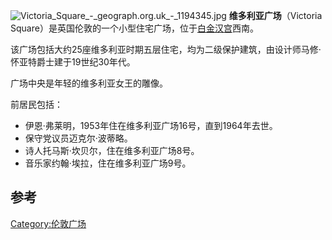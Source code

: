 {{expand language|1=en|page=Victoria Square|time=2019-10-11T10:39:18+00:00}}
{{unreferenced|time=2019-10-11T10:39:18+00:00}}
[[File:Victoria_Square_-_geograph.org.uk_-_1194345.jpg|thumbnail]]
'''维多利亚广场'''（Victoria Square）是英国伦敦的一个小型住宅广场，位于[[白金汉宫|白金汉宫]]西南。

该广场包括大约25座维多利亚时期五层住宅，均为二级保护建筑，由设计师马修·怀亚特爵士建于19世纪30年代。

广场中央是年轻的维多利亚女王的雕像。

前居民包括：
*伊恩·弗莱明，1953年住在维多利亚广场16号，直到1964年去世。
*保守党议员迈克尔·波蒂略。
*诗人托马斯·坎贝尔，住在维多利亚广场8号。
*音乐家约翰·埃拉，住在维多利亚广场9号。

==参考==
{{reflist}}
{{coord |51|29|52|N|0|08|42|W|display=title}}
[[Category:伦敦广场|Category:伦敦广场]]